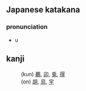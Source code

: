 == Japanese katakana ==
=== pronunciation ===
*u

==kanji==
:(kun) [[鵜]], [[卯]], [[兎]], [[得]]
:(on) [[胡]], [[烏]], [[宇]]